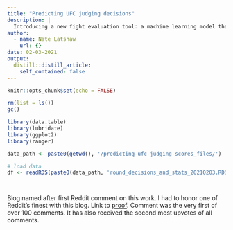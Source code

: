 ```yaml
---
title: "Predicting UFC judging decisions"
description: |
  Introducing a new fight evaluation tool: a machine learning model that predicts judging decisions by round in the UFC.
author:
  - name: Nate Latshaw
    url: {}
date: 02-03-2021
output:
  distill::distill_article:
    self_contained: false
---
```



```r
knitr::opts_chunk$set(echo = FALSE)
```

```r
rm(list = ls())
gc()

library(data.table)
library(lubridate)
library(ggplot2)
library(ranger)

data_path <- paste0(getwd(), '/predicting-ufc-judging-scores_files/')

# load data
df <- readRDS(paste0(data_path, 'round_decisions_and_stats_20210203.RDS'))




```

Blog named after first Reddit comment on this work. I had to honor one of Reddit's finest with this blog. Link to [proof](https://www.reddit.com/r/MMA/comments/iy2z3i/introducing_a_new_fight_evaluation_tool_a_machine/g6abz5w?utm_source=share&utm_medium=web2x&context=3). Comment was the very first of over 100 comments. It has also received the second most upvotes of all comments.



